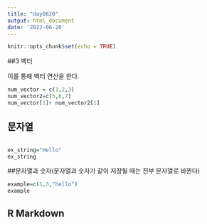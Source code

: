 ```yaml
---
title: "day0620"
output: html_document
date: '2022-06-20'
---
```


```r
knitr::opts_chunk$set(echo = TRUE)
```
##3 벡터


이를 통해 벡터 연산을 한다.
```r
num_vector = c(1,2,3)
num_vector2=c(5,6,7)
num_vector[1]+ num_vector2[1]

```

## 문자열
```r
```


```r
ex_string="Hello"
ex_string
```

##문자열과 숫자(문자열과 숫자가 같이 저장될 때는 전부 문자열로 바뀐다)
```r
example=c(1,3,"hello")
example
```





## R Markdown

